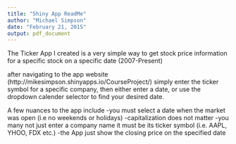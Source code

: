 ```yaml
---
title: "Shiny App ReadMe"
author: "Michael Simpson"
date: "February 21, 2015"
output: pdf_document
---
```


The Ticker App I created is a very simple way to get stock price information for a specific stock on a specific date (2007-Present)

after navigating to the app website (http://mikesimpson.shinyapps.io/CourseProject/)
simply enter the ticker symbol for a specific company, then either enter a date, or use the dropdown calender selector to find your desired date.  

A few nuances to the app include 
-you must select a date when the market was open (i.e no weekends or holidays)
-capitalization does not matter
-you many not just enter a company name it must be its ticker symbol (i.e. AAPL, YHOO, FDX etc.)
-the App just show the closing price on the specified date


